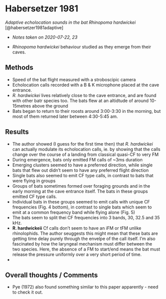 # Habersetzer 1981 {#habersetzermadurai}

*Adaptive echolocation sounds in the bat Rhinopoma hardwickei* [@habersetzer1981adaptive]

- *Notes taken on 2020-07-22, 23*

- *Rhinopoma hardwickei* behaviour studied as they emerge from their caves. 

## Methods 
- Speed of the bat flight measured with a stroboscipic camera
- Echolocation calls recorded with a B & K microphone placed at the cave entrance. 
- *R. hardwickei* lives relatively close to the cave entrance, and are found with other batr species too. The bats flew at an altidtude of around 10-15metres above the ground
- Bats began to return to their roosts around 3:00-3:30 in the morning, but most of them returned later between 4:30-5:45 am. 

## Results
-  The author showed (I guess for the first time then) that *R. hardwickei* can actually modulate its echolocation calls, ie. by showing that the calls change over the course of a landing from classical quasi-CF to very FM
- During emergence, bats only emitted FM calls of ~3ms duration
- Emerging clusters seemed to have a preferred direction, while single bats that flew out didn't seem to have any preferred flight direction 
- Single bats also seemed to emit CF type calls, in contrast to bats that were flying in groups 
- Groups of bats sometimes formed over foraging grounds and in the early morning at the cave entrance itself. The bats in these groups emitted CF type calls. 
- Individual bats in these groups seemed to emit calls with unique CF frequencies (Fig. 4 bottom), in contrast to single bats which seem to emit at a common frequency band while flying alone (Fig. 5)
- The bats seem to split thei CF frequencies into 3 bands, 30, 32.5 and 35 kHz. 
- **R. hardwickeii** Cf calls don't seem to have an iFM or tFM unlike rhinolophids. The author seuggests this might mean that these bats are getting time delay purely through the envelpe of the call itself. I'm also fascinated by how the laryngeal mechanism must differ between the two species. Here, the absence of a FM to start/end means the bat must release the pressure uniformly over a very short period of time. 
- 

## Overall thoughts / Comments
- Pye (1972) also found something similar to this paper apparently - need to check it out. 
